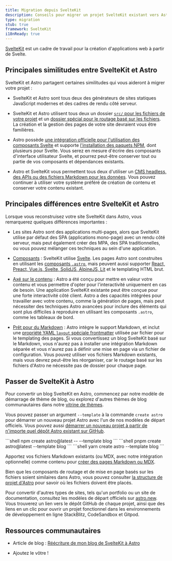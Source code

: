 ```yaml
---
title: Migration depuis SvelteKit
description: Conseils pour migrer un projet SvelteKit existant vers Astro
type: migration
stub: true
framework: SvelteKit
i18nReady: true
---
```



[SvelteKit](https://kit.svelte.dev) est un cadre de travail pour la création d'applications web à partir de Svelte.

## Principales similitudes entre SvelteKit et Astro

SvelteKit et Astro partagent certaines similitudes qui vous aideront à migrer votre projet :

- SvelteKit et Astro sont tous deux des générateurs de sites statiques JavaScript modernes et des cadres de rendu côté serveur.

- SvelteKit et Astro utilisent tous deux un dossier [`src/` pour les fichiers de votre projet](/fr/basics/project-structure/#src) et un [dossier spécial pour le routage basé sur les fichiers](/fr/basics/astro-pages/). La création et la gestion des pages de votre site devraient vous être familières.

- Astro possède [une intégration officielle pour l'utilisation des composants Svelte](/fr/guides/integrations-guide/svelte/) et supporte [l'installation des paquets NPM](/fr/guides/imports/#paquets-npm), dont plusieurs pour Svelte. Vous serez en mesure d'écrire des composants d'interface utilisateur Svelte, et pourrez peut-être conserver tout ou partie de vos composants et dépendances existants.

- Astro et SvelteKit vous permettent tous deux d'utiliser un [CMS headless, des APIs ou des fichiers Markdown pour les données](/fr/guides/data-fetching/). Vous pouvez continuer à utiliser votre système préféré de création de contenu et conserver votre contenu existant.

## Principales différences entre SvelteKit et Astro

Lorsque vous reconstruisez votre site SvelteKit dans Astro, vous remarquerez quelques différences importantes :

- Les sites Astro sont des applications multi-pages, alors que SvelteKit utilise par défaut des SPA (applications mono-page) avec un rendu côté serveur, mais peut également créer des MPA, des SPA traditionnelles, ou vous pouvez mélanger ces techniques au sein d'une application.

- [Composants](/fr/basics/astro-components/) : SvelteKit utilise [Svelte](https://svelte.dev). Les pages Astro sont construites en utilisant les [composants `.astro`](/fr/basics/astro-components/), mais peuvent aussi supporter [React, Preact, Vue.js, Svelte, SolidJS, AlpineJS, Lit](/fr/guides/framework-components/) et le templating HTML brut.

- [Axé sur le contenu](/fr/concepts/why-astro/#axé-sur-le-contenu) : Astro a été conçu pour mettre en valeur votre contenu et vous permettre d'opter pour l'interactivité uniquement en cas de besoin. Une application SvelteKit existante peut être conçue pour une forte interactivité côté client. Astro a des capacités intégrées pour travailler avec votre contenu, comme la génération de pages, mais peut nécessiter des techniques Astro avancées pour inclure des éléments qui sont plus difficiles à reproduire en utilisant les composants `.astro`, comme les tableaux de bord.

- [Prêt pour du Markdown](/fr/guides/markdown-content/) : Astro intègre le support Markdown, et inclut une [propriété YAML `layout` spéciale frontmatter](/fr/basics/layouts/#mises-en-page-markdown) utilisée par fichier pour le templating des pages. Si vous convertissez un blog SvelteKit basé sur le Markdown, vous n'aurez pas à installer une intégration Markdown séparée et vous n'aurez pas à définir une mise en page via un fichier de configuration. Vous pouvez utiliser vos fichiers Markdown existants, mais vous devrez peut-être les réorganiser, car le routage basé sur les fichiers d'Astro ne nécessite pas de dossier pour chaque page.


## Passer de SvelteKit à Astro

Pour convertir un blog SvelteKit en Astro, commencez par notre modèle de démarrage de thème de blog, ou explorez d'autres thèmes de blog communautaires dans notre [vitrine de thèmes](https://astro.build/themes/).

Vous pouvez passer un argument `--template` à la commande `create astro` pour démarrer un nouveau projet Astro avec l'un de nos modèles de départ officiels. Vous pouvez aussi [démarrer un nouveau projet à partir de n'importe quel dépôt Astro existant sur GitHub](/fr/install-and-setup/#utiliser-un-thème-ou-un-modèle-de-démarrage).

  <PackageManagerTabs>
    <Fragment slot="npm">
    ```shell
    npm create astro@latest -- --template blog
    ```
    </Fragment>
    <Fragment slot="pnpm">
    ```shell
    pnpm create astro@latest --template blog
    ```
    </Fragment>
    <Fragment slot="yarn">
    ```shell
    yarn create astro --template blog
    ```
    </Fragment>
  </PackageManagerTabs>

Apportez vos fichiers Markdown existants (ou MDX, avec notre intégration optionnelle) comme contenu pour [créer des pages Markdown ou MDX](/fr/guides/markdown-content/).

Bien que les composants de routage et de mise en page basés sur les fichiers soient similaires dans Astro, vous pouvez consulter [la structure de projet d'Astro](/fr/basics/project-structure/) pour savoir où les fichiers doivent être placés.

Pour convertir d'autres types de sites, tels qu'un portfolio ou un site de documentation, consultez les modèles de départ officiels sur [astro.new](https://astro.new). Vous trouverez un lien vers le dépôt GitHub de chaque projet, ainsi que des liens en un clic pour ouvrir un projet fonctionnel dans les environnements de développement en ligne StackBlitz, CodeSandbox et Gitpod.

## Ressources communautaires

- Article de blog : [Réécriture de mon blog de SvelteKit à Astro](https://kharann.com/blog/rewriting-my-blog/)

- Ajoutez le vôtre !
